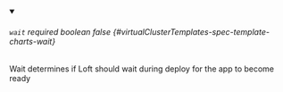 
<details className="config-field" data-expandable="false" open>
<summary>

###### `wait` <span className="config-field-required" data-required="false">required</span> <span className="config-field-type">boolean</span> <span className="config-field-default">false</span> <span className="config-field-enum"></span> {#virtualClusterTemplates-spec-template-charts-wait}

Wait determines if Loft should wait during deploy for the app to become ready

</summary>



</details>
